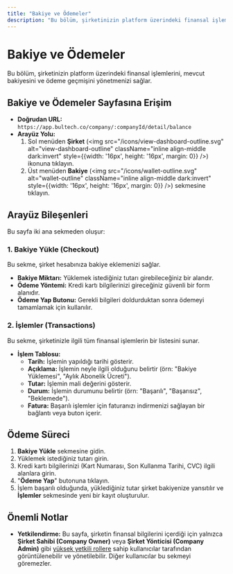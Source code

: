 ```yaml
---
title: "Bakiye ve Ödemeler"
description: "Bu bölüm, şirketinizin platform üzerindeki finansal işlemlerini, mevcut bakiyesini ve ödeme geçmişini yönetmenizi sağlar."
---
```


# Bakiye ve Ödemeler

Bu bölüm, şirketinizin platform üzerindeki finansal işlemlerini, mevcut bakiyesini ve ödeme geçmişini yönetmenizi sağlar.

## Bakiye ve Ödemeler Sayfasına Erişim

- **Doğrudan URL:** `https://app.bultech.co/company/:companyId/detail/balance`
- **Arayüz Yolu:**
  1.  Sol menüden **Şirket** (<img src="/icons/view-dashboard-outline.svg" alt="view-dashboard-outline" className="inline align-middle dark:invert" style={{width: '16px', height: '16px', margin: 0}} />) ikonuna tıklayın.
  2.  Üst menüden **Bakiye** (<img src="/icons/wallet-outline.svg" alt="wallet-outline" className="inline align-middle dark:invert" style={{width: '16px', height: '16px', margin: 0}} />) sekmesine tıklayın.

## Arayüz Bileşenleri

Bu sayfa iki ana sekmeden oluşur:

### 1. Bakiye Yükle (Checkout)

Bu sekme, şirket hesabınıza bakiye eklemenizi sağlar.

- **Bakiye Miktarı:** Yüklemek istediğiniz tutarı girebileceğiniz bir alandır.
- **Ödeme Yöntemi:** Kredi kartı bilgilerinizi gireceğiniz güvenli bir form alanıdır.
- **Ödeme Yap Butonu:** Gerekli bilgileri doldurduktan sonra ödemeyi tamamlamak için kullanılır.

### 2. İşlemler (Transactions)

Bu sekme, şirketinizle ilgili tüm finansal işlemlerin bir listesini sunar.

- **İşlem Tablosu:**
    *   **Tarih:** İşlemin yapıldığı tarihi gösterir.
    *   **Açıklama:** İşlemin neyle ilgili olduğunu belirtir (örn: "Bakiye Yüklemesi", "Aylık Abonelik Ücreti").
    *   **Tutar:** İşlemin mali değerini gösterir.
    *   **Durum:** İşlemin durumunu belirtir (örn: "Başarılı", "Başarısız", "Beklemede").
    *   **Fatura:** Başarılı işlemler için faturanızı indirmenizi sağlayan bir bağlantı veya buton içerir.

## Ödeme Süreci

1.  **Bakiye Yükle** sekmesine gidin.
2.  Yüklemek istediğiniz tutarı girin.
3.  Kredi kartı bilgilerinizi (Kart Numarası, Son Kullanma Tarihi, CVC) ilgili alanlara girin.
4.  "**Ödeme Yap**" butonuna tıklayın.
5.  İşlem başarılı olduğunda, yüklediğiniz tutar şirket bakiyenize yansıtılır ve **İşlemler** sekmesinde yeni bir kayıt oluşturulur.

## Önemli Notlar

- **Yetkilendirme:** Bu sayfa, şirketin finansal bilgilerini içerdiği için yalnızca **Şirket Sahibi (Company Owner)** veya **Şirket Yönticisi (Company Admin)** gibi [yüksek yetkili rollere](/tr/platform-kurallari/roller-ve-yetkiler-rbac) sahip kullanıcılar tarafından görüntülenebilir ve yönetilebilir. Diğer kullanıcılar bu sekmeyi göremezler.
